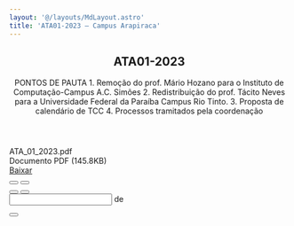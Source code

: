 ```yaml
---
layout: '@/layouts/MdLayout.astro'
title: 'ATA01-2023 — Campus Arapiraca'
---
```



<span></span>
<article id="content">
<header>

<h1>
         ATA01-2023
        </h1>

<p class="lead">
         PONTOS DE PAUTA 1. Remoção do prof. Mário Hozano para o Instituto de Computação-Campus A.C. Simões 2. Redistribuição do prof. Tácito Neves para a Universidade Federal da Paraíba Campus Rio Tinto. 3. Proposta de calendário de TCC 4. Processos tramitados pela coordenação
        </p>

</header>
<div id="viewlet-above-content-body">
</div>
<div id="content-core">
<div id="fileview">
<div class="head">
<div class="name">
<div class="details" style="display:inline-block; padding:0">
            ATA_01_2023.pdf
            <br/>
            Documento PDF
                            (145.8KB)
           </div>
</div>
<a class="btn btn-more-blue float-end" href="https://arapiraca.ufal.br/graduacao/ciencia-da-computacao/documentos/atas-do-colegiado-e-nde/colegiado/2023/ata_01_2023.pdf/%40%40download/file/ATA_01_2023.pdf">
           Baixar
          </a>
</div>
<div id="canvas-container">
<i class="fa-solid fa-rotate fa-spin">
</i>
<canvas data-src="https://arapiraca.ufal.br/graduacao/ciencia-da-computacao/documentos/atas-do-colegiado-e-nde/colegiado/2023/ata_01_2023.pdf/@@download/file/ATA_01_2023.pdf" id="pdf-viewer">
</canvas>
<div class="controle">
<button class="btn" id="prev" title="Página anterior" type="button">
<i aria-hidden="true" class="fa fa-chevron-left">
</i>
</button>
<button class="btn" id="next" title="Pŕoxima página" type="button">
<i aria-hidden="true" class="fa fa-chevron-right">
</i>
</button>
</div>
</div>
<div class="foot">
<div class="zoom">
<button id="zoom_out" title="Reduzir">
<i aria-hidden="true" class="fa fa-minus">
</i>
</button>
<button id="zoom_in" title="Ampliar">
<i aria-hidden="true" class="fa fa-plus">
</i>
</button>
</div>
<span id="scale">
</span>
<form action="." id="form-page">
<input id="page_num"/>
<span>
            de
           </span>
<span id="page_count">
</span>
</form>
<button id="toggle-screen" title="Alternar tela cheia">
<span aria-hidden="true" class="fa fa-expand">
</span>
</button>
</div>
</div>
</div>
<div id="viewlet-below-content-body">
</div>
</article>